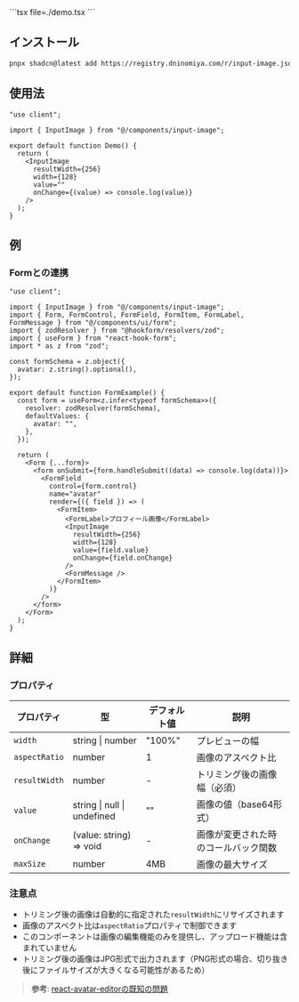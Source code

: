 
<DemoCanvas>
  <DemoPreview>
    <Demo />
  </DemoPreview>
  <DemoCode>
    ```tsx file=./demo.tsx
    ```
  </DemoCode>
</DemoCanvas>

## インストール

```bash
pnpx shadcn@latest add https://registry.dninomiya.com/r/input-image.json
```

## 使用法

```tsx
"use client";

import { InputImage } from "@/components/input-image";

export default function Demo() {
  return (
    <InputImage
      resultWidth={256}
      width={128}
      value=""
      onChange={(value) => console.log(value)}
    />
  );
}
```

## 例

### Formとの連携

```tsx
"use client";

import { InputImage } from "@/components/input-image";
import { Form, FormControl, FormField, FormItem, FormLabel, FormMessage } from "@/components/ui/form";
import { zodResolver } from "@hookform/resolvers/zod";
import { useForm } from "react-hook-form";
import * as z from "zod";

const formSchema = z.object({
  avatar: z.string().optional(),
});

export default function FormExample() {
  const form = useForm<z.infer<typeof formSchema>>({
    resolver: zodResolver(formSchema),
    defaultValues: {
      avatar: "",
    },
  });

  return (
    <Form {...form}>
      <form onSubmit={form.handleSubmit((data) => console.log(data))}>
        <FormField
          control={form.control}
          name="avatar"
          render={({ field }) => (
            <FormItem>
              <FormLabel>プロフィール画像</FormLabel>
              <InputImage
                resultWidth={256}
                width={128}
                value={field.value}
                onChange={field.onChange}
              />
              <FormMessage />
            </FormItem>
          )}
        />
      </form>
    </Form>
  );
}
```

## 詳細

### プロパティ

| プロパティ | 型 | デフォルト値 | 説明 |
|-----------|----|------------|------|
| `width` | string \| number | "100%" | プレビューの幅 |
| `aspectRatio` | number | 1 | 画像のアスペクト比 |
| `resultWidth` | number | - | トリミング後の画像幅（必須） |
| `value` | string \| null \| undefined | "" | 画像の値（base64形式） |
| `onChange` | (value: string) => void | - | 画像が変更された時のコールバック関数 |
| `maxSize` | number | 4MB | 画像の最大サイズ |

### 注意点

- トリミング後の画像は自動的に指定された`resultWidth`にリサイズされます
- 画像のアスペクト比は`aspectRatio`プロパティで制御できます
- このコンポーネントは画像の編集機能のみを提供し、アップロード機能は含まれていません
- トリミング後の画像はJPG形式で出力されます（PNG形式の場合、切り抜き後にファイルサイズが大きくなる可能性があるため）

> **参考**: [react-avatar-editorの既知の問題](https://github.com/mosch/react-avatar-editor/issues/172)